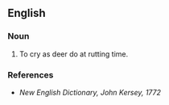 ==English==

===Noun===
{{en-noun}}

# To cry as deer do at rutting time.

===References===         
* ''New English Dictionary, John Kersey, 1772''